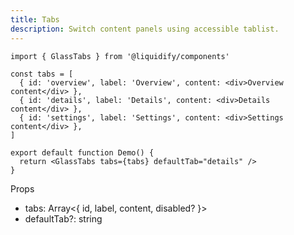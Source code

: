 ```yaml
---
title: Tabs
description: Switch content panels using accessible tablist.
---
```


```tsx live
import { GlassTabs } from '@liquidify/components'

const tabs = [
  { id: 'overview', label: 'Overview', content: <div>Overview content</div> },
  { id: 'details', label: 'Details', content: <div>Details content</div> },
  { id: 'settings', label: 'Settings', content: <div>Settings content</div> },
]

export default function Demo() {
  return <GlassTabs tabs={tabs} defaultTab="details" />
}
```

Props
- tabs: Array<{ id, label, content, disabled? }>
- defaultTab?: string

